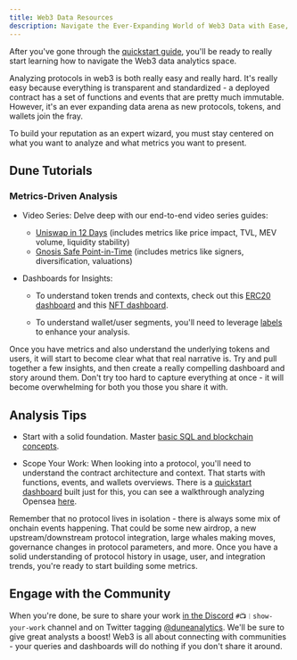 ```yaml
---
title: Web3 Data Resources
description: Navigate the Ever-Expanding World of Web3 Data with Ease, from Beginners to Experts
---
```


After you've gone through the [quickstart guide](/quickstart), you'll be ready to really start learning how to navigate the Web3 data analytics space.

Analyzing protocols in web3 is both really easy and really hard. It's really easy because everything is transparent and standardized - a deployed contract has a set of functions and events that are pretty much immutable. However, it's an ever expanding data arena as new protocols, tokens, and wallets join the fray.

To build your reputation as an expert wizard, you must stay centered on what you want to analyze and what metrics you want to present.

## Dune Tutorials

### Metrics-Driven Analysis

*   Video Series: Delve deep with our end-to-end video series guides:

    *   [Uniswap in 12 Days](https://www.youtube.com/watch?v=FtnGiI9MGgA\&list=PLK3b5d4iK10cIrN8c_au9RrC0_eBCOyR2\&index=1\&t=149s) (includes metrics like price impact, TVL, MEV volume, liquidity stability)
    *   [Gnosis Safe Point-in-Time](https://www.youtube.com/watch?v=8atzYkpez5I) (includes metrics like signers, diversification, valuations)

*   Dashboards for Insights:

    *   To understand token trends and contexts, check out this [ERC20 dashboard](https://dune.com/ilemi/Token-Overview-Metrics) and this [NFT dashboard](https://dune.com/rantum/NFT-Collection-Dashboard).

    *   To understand wallet/user segments, you'll need to leverage [labels](/data-catalog/spellbook/top-tables/labels) to enhance your analysis.

Once you have metrics and also understand the underlying tokens and users, it will start to become clear what that real narrative is. Try and pull together a few insights, and then create a really compelling dashboard and story around them. Don't try too hard to capture everything at once - it will become overwhelming for both you those you share it with.

## Analysis Tips

*   Start with a solid foundation. Master [basic SQL and blockchain concepts](https://web3datadegens.substack.com/p/a-basic-wizard-guide-to-dune-sql).

*   Scope Your Work:
    When looking into a protocol, you'll need to understand the contract architecture and context. That starts with functions, events, and wallets overviews. There is a [quickstart dashboard](https://dune.com/ilemi/contract-quickstart) built just for this, you can see a walkthrough analyzing Opensea [here](https://read.cryptodatabytes.com/p/how-to-start-analyzing-any-web3-protocol).

Remember that no protocol lives in isolation - there is always some mix of onchain events happening. That could be some new airdrop, a new upstream/downstream protocol integration, large whales making moves, governance changes in protocol parameters, and more. Once you have a solid understanding of protocol history in usage, user, and integration trends, you're ready to start building some metrics.

## Engage with the Community

When you're done, be sure to share your work [in the Discord](https://discord.com/invite/ErrzwBz) `#📺︱show-your-work` channel and on Twitter tagging [@duneanalytics](https://twitter.com/DuneAnalytics). We'll be sure to give great analysts a boost! Web3 is all about connecting with communities - your queries and dashboards will do nothing if you don't share it around.
